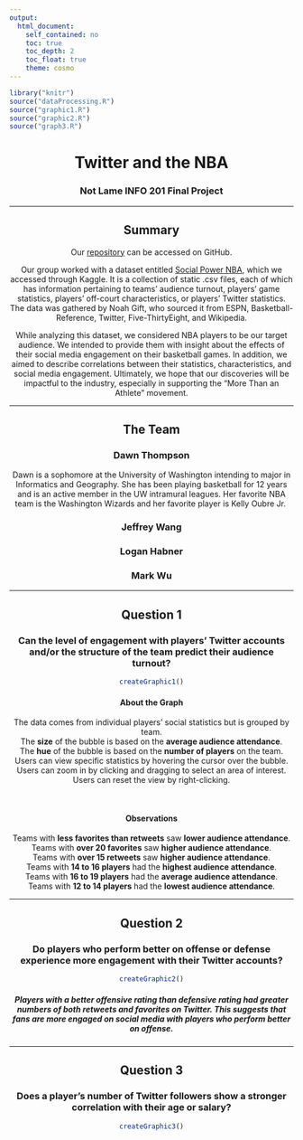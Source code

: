 ```yaml
---
output: 
  html_document:
    self_contained: no
    toc: true
    toc_depth: 2
    toc_float: true
    theme: cosmo
---
```


``` r
library("knitr")
source("dataProcessing.R")
source("graphic1.R")
source("graphic2.R")
source("graph3.R")

```

<center>

# **Twitter and the NBA**
### Not Lame INFO 201 Final Project

***

## Summary

Our [repository](https://github.com/lrhabner/Not-Lame-Final-Project) can be accessed on GitHub. 

Our group worked with a dataset entitled [Social Power NBA](https://www.kaggle.com/noahgift/social-power-nba), which we accessed through Kaggle. It is a collection of static .csv files, each of which has information pertaining to teams' audience turnout, players' game statistics, players' off-court characteristics, or players' Twitter statistics. The data was gathered by Noah Gift, who sourced it from ESPN, Basketball-Reference, Twitter, Five-ThirtyEight, and Wikipedia.  

While analyzing this dataset, we considered NBA players to be our target audience. We intended to provide them with insight about the effects of their social media engagement on their basketball games. In addition, we aimed to describe correlations between their statistics, characteristics, and social media engagement. Ultimately, we hope that our discoveries will be impactful to the industry, especially in supporting the "More Than an Athlete" movement.

***

## The Team

### Dawn Thompson
Dawn is a sophomore at the University of Washington intending to major in Informatics and Geography. She has been playing basketball for 12 years and is an active member in the UW intramural leagues. Her favorite NBA team is the Washington Wizards and her favorite player is Kelly Oubre Jr.  

### Jeffrey Wang

### Logan Habner

### Mark Wu

***

## Question 1

### Can the level of engagement with players' Twitter accounts and/or the structure of the team predict their audience turnout?

``` r
createGraphic1()
```

#### About the Graph

The data comes from individual players' social statistics but is grouped by team.  
The **size** of the bubble is based on the **average audience attendance**.  
The **hue** of the bubble is based on the **number of players** on the team.  
Users can view specific statistics by hovering the cursor over the bubble.  
Users can zoom in by clicking and dragging to select an area of interest.  
Users can reset the view by right-clicking.

</br>

#### Observations

Teams with **less favorites than retweets** saw **lower audience attendance**.  
Teams with **over 20 favorites** saw **higher audience attendance**.  
Teams with **over 15 retweets** saw **higher audience attendance**.  
Teams with **14 to 16 players** had the **highest audience attendance**.  
Teams with **16 to 19 players** had the **average audience attendance**.  
Teams with **12 to 14 players** had the **lowest audience attendance**.

***

## Question 2 

### Do players who perform better on offense or defense experience more engagement with their Twitter accounts?


``` r
createGraphic2()
```

##### Players with a better offensive rating than defensive rating had greater numbers of both retweets and favorites on Twitter. This suggests that fans are more engaged on social media with players who perform better on offense.

***

## Question 3

### Does a player's number of Twitter followers show a stronger correlation with their age or salary?


``` r
createGraphic3()
```

</center>